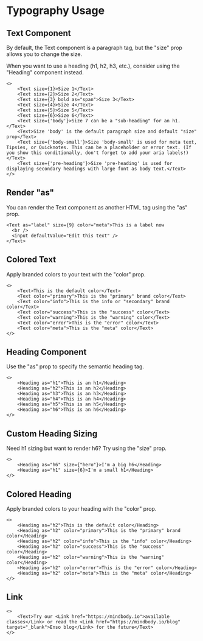 # Typography Usage

## Text Component

By default, the Text component is a paragraph tag, but the "size" prop allows you to change the size. 

When you want to use a heading (h1, h2, h3, etc.), consider using the "Heading" component instead.

```tsx
<>  
    <Text size={1}>Size 1</Text>
    <Text size={2}>Size 2</Text>
    <Text size={3} bold as="span">Size 3</Text>
    <Text size={4}>Size 4</Text>
    <Text size={5}>Size 5</Text>
    <Text size={6}>Size 6</Text>
    <Text size={'body'}>Size 7 can be a "sub-heading" for an h1.</Text>
    <Text>Size 'body' is the default paragraph size and default "size" prop</Text>
    <Text size={'body-small'}>Size 'body-small' is used for meta text, Tipsies, or Quicknotes. This can be a placeholder or error text. (If you show this conditionally, don't forget to add your aria labels!)</Text>
    <Text size={'pre-heading'}>Size 'pre-heading' is used for displaying secondary headings with large font as body text.</Text>
</>
```

## Render "as"

You can render the Text component as another HTML tag using the "as" prop.

```tsx
<Text as="label" size={9} color="meta">This is a label now 
  <br />
  <input defaultValue="Edit this text" />
</Text>
```

## Colored Text

Apply branded colors to your text with the "color" prop.

```tsx
<>
    <Text>This is the default color</Text>
    <Text color="primary">This is the "primary" brand color</Text>
    <Text color="info">This is the info or "secondary" brand color</Text>
    <Text color="success">This is the "success" color</Text>
    <Text color="warning">This is the "warning" color</Text>
    <Text color="error">This is the "error" color</Text>
    <Text color="meta">This is the "meta" color</Text>
</>
```

## Heading Component

Use the "as" prop to specify the semantic heading tag.

```tsx
<>
    <Heading as="h1">This is an h1</Heading>
    <Heading as="h2">This is an h2</Heading>
    <Heading as="h3">This is an h3</Heading>
    <Heading as="h4">This is an h4</Heading>
    <Heading as="h5">This is an h5</Heading>
    <Heading as="h6">This is an h6</Heading>
</>
```

## Custom Heading Sizing

Need h1 sizing but want to render h6? Try using the "size" prop.

```tsx
<>
    <Heading as="h6" size={"hero"}>I'm a big h6</Heading>
    <Heading as="h1" size={6}>I'm a small h1</Heading>
</>
```

## Colored Heading

Apply branded colors to your heading with the "color" prop.

```tsx
<>
    <Heading as="h2">This is the default color</Heading>
    <Heading as="h2" color="primary">This is the "primary" brand color</Heading>
    <Heading as="h2" color="info">This is the "info" color</Heading>
    <Heading as="h2" color="success">This is the "success" color</Heading>
    <Heading as="h2" color="warning">This is the "warning" color</Heading>
    <Heading as="h2" color="error">This is the "error" color</Heading>
    <Heading as="h2" color="meta">This is the "meta" color</Heading>
</>
```

## Link

```tsx
<>
    <Text>Try our <Link href="https://mindbody.io">available classes</Link> or read the <Link href="https://mindbody.io/blog" target="_blank">Enso blog</Link> for the future</Text>
</>
```